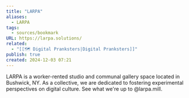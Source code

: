 ```yaml
---
title: "LARPA"
aliases:
  - LARPA
tags:
  - sources/bookmark
URL: https://larpa.solutions/
related:
  - "[[🗺️ Digital Pranksters|Digital Pranksters]]"
publish: true
created: 2024-12-03 07:21
---
```


LARPA is a worker-rented studio and communal gallery space located in Bushwick, NY. As a collective, we are dedicated to fostering experimental perspectives on digital culture. See what we're up to @larpa.mill.